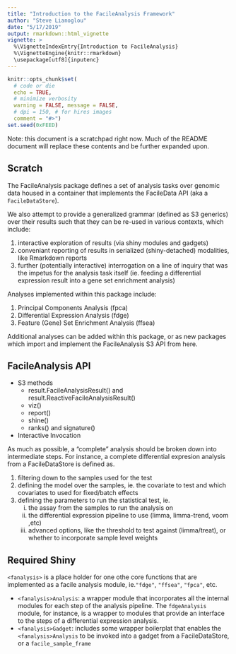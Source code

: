 ```yaml
---
title: "Introduction to the FacileAnalysis Framework"
author: "Steve Lianoglou"
date: "5/17/2019"
output: rmarkdown::html_vignette
vignette: >
  %\VignetteIndexEntry{Introduction to FacileAnalysis}
  %\VignetteEngine{knitr::rmarkdown}
  \usepackage[utf8]{inputenc}
---
```


```r
knitr::opts_chunk$set(
  # code or die
  echo = TRUE,
  # minimize verbosity
  warning = FALSE, message = FALSE,
  # dpi = 150, # for hires images
  comment = "#>")
set.seed(0xFEED)
```

Note: this document is a scratchpad right now. Much of the README document
will replace these contents and be further expanded upon.

## Scratch

The FacileAnalysis package defines a set of analysis tasks over genomic data
housed in a container that implements the FacileData API (aka a
`FacileDataStore`). 

We also attempt to provide a generalized grammar (defined as S3 generics) over
their results such that they can be re-used in  various contexts, which include:

1. interactive exploration of results (via shiny modules and gadgets)
2. conveniant reporting of results in serialized (shiny-detached) modalities,
   like Rmarkdown reports
3. further (potentially interactive) interrogation on a line of inquiry that
   was the impetus for the analysis task itself (ie. feeding a differential
   expression result into a gene set enrichment analysis)

Analyses implemented within this package include:

1. Principal Components Analysis (fpca)
2. Differential Expression Analysis (fdge)
3. Feature (Gene) Set Enrichment Analysis (ffsea)

Additional analyses can be added within this package, or as new packages which
import and implement the FacileAnalysis S3 API from here.

## FacileAnalysis API

* S3 methods
    - result.FacileAnalysisResult() and result.ReactiveFacileAnalysisResult()
    - viz()
    - report()
    - shine()
    - ranks() and signature()
    
* Interactive Invocation

As much as possible, a "complete" analysis should be broken down into
intermediate steps. For instance, a complete differential expresion analysis
from a FacileDataStore is defined as.

1. filtering down to the samples used for the test
2. defining the model over the samples, ie. the covariate to test and which
   covariates to used for fixed/batch effects
3. defining the parameters to run the statistical test, ie.
    i)   the assay from the samples to run the analysis on
    ii)  the differential expression pipeline to use (limma, limma-trend,
         voom ,etc)
    iii) advanced options, like the threshold to test against (limma/treat), or
         whether to incorporate sample level weights

## Required Shiny

`<fanalysis>` is a place holder for one othe core functions that are implemented
as a facile analysis module, ie.`"fdge"`, `"ffsea"`, `"fpca"`, etc.

* `<fanalysis>Analysis`: a wrapper module that incorporates all the internal
  modules for each step of the analysis pipeline. The `fdgeAnalysis` module,
  for instance, is a wrapper to modules that provide an interface to the steps
   of a differential expression analysis.
* `<fanalysis>Gadget`: includes some wrapper boilerplat that enables the
  `<fanalysis>Analysis` to be invoked into a gadget from a FacileDataStore, or
  a `facile_sample_frame`
